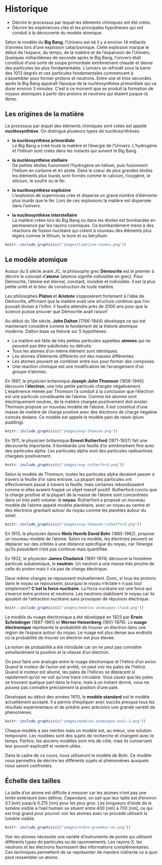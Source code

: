 # Historique

::: {.objectives data-latex=""}

- Décrire le processus par lequel les éléments chimiques ont été créés.
- Décrire les expériences clés et les principales hypothèses qui ont conduit à la découverte du modèle atomique.

:::

Selon le modèle du **Big Bang**, l'Univers est né il y a environ 14 milliards d'années lors d'une explosion cataclysmique. Cette explosion marque le début de l'espace, du temps, de la matière et de l'expansion de l'Univers. Quelques milliardièmes de seconde après le Big Bang, l'univers était constitué d'une sorte de soupe primordiale extrêmement chaude et dense des particules les plus fondamentales. L'univers se refroidit sous la barre des 1013 degrés et ces particules fondamentales commencent à s'assembler pour former protons et neutrons. Entre une et trois secondes après le Big Bang apparaît l'époque de la nucléosynthèse primordiale qui va durer environ 3 minutes. C’est à ce moment que se produit la formation de noyaux atomiques à partir des protons et neutrons qui étaient jusque-là libres.

## Les origines de la matière

Le processus par lequel des éléments chimiques sont créés est appelé **nucléosynthèse**. On distingue plusieurs types de nucléosynthèses:

- **la nucléosynthèse primordiale**  
  Le Big Bang a créé toute la matière et l'énergie de l'Univers. L'hydrogène et l'hélium sont créés dans les instants qui suivent le Big Bang.

- **la nucléosynthèse stellaire**  
  De petites étoiles fusionnent l'hydrogène en hélium, puis fusionnent l'hélium en carbone et en azote. Dans le coeur de plus grandes étoiles les éléments plus lourds sont formés comme le calcium, l'oxygène, le silicium, le soufre ou le fer.

- **la nucléosynthèse explosive**  
  L'explosion de supernovas crée et disperse un grand nombre d'éléments plus lourds que le fer. Lors de ces explosions la matière est dispersée dans l'univers.

- **la nucléosynthèse interstellaire**  
  La matière créée lors du Big Bang ou dans les étoiles est bombardée en permanence par les rayons cosmiques. Ce bombardement mène à des réactions de fission nucléaire qui créent à nouveau des éléments plus légers comme le lithium, le bore et ou béryllium.

\newpage

```r
knitr::include_graphics(c("images/timeline-cosmos.png"))
```

## Le modèle atomique

Autour du 5 siècle avant JC, le philosophe grec **Démocrite** est le premier à décrire le concept d'**atome** (atomos signifie indivisible en grec). Pour Démocrite, l'atome est éternel, constant, invisible et indivisible. Il est la plus petite unité et le bloc de construction de toute matière.

Les philosophes **Platon** et **Aristote** s'opposèrent fortement à l'idée de Démocrite, affirmant que la matière avait une structure continue que l'on pouvait diviser à l'infini. Il faudra attendre près de 2000 ans pour que la science puisse prouver que Démocrite avait raison!

Au début du 19e siècle, **John Dalton** (1766-1844) développe ce qui est maintenant considéré comme le fondement de la théorie atomique moderne. Dalton base sa théorie sur 5 hypothèses:

- La matière est faite de très petites particules appelées **atomes** qui ne peuvent pas être subdivisés ou détruits.
- Tous les atomes d'un même élément sont identiques.
- Les atomes d'éléments différents ont des masses différentes.
- Les atomes peuvent se combiner entre eux pour former des composés.
- Une réaction chimique est une modification de l'arrangement d'un groupe d'atomes.

En 1897, le physicien britannique **Joseph John Thomson** (1856-1940) découvre l'**électron**, une très petite particule chargée négativement. L'expérience menée par Thomson l'a conduit à la conclusion que l'électron est une particule constituante de l'atome. Comme les atomes sont électriquement neutres, de la matière chargée positivement doit exister. Thomson propose un nouveau modèle de l'atome. Il est constitué d'une masse de matière de charge positive avec des électrons de charge négative coincés dedans. Ce modèle est appelé le modèle pain de raisin (plum pudding).

```r
knitr::include_graphics(c("images/exp-thomson.png"))
```

En 1911, le physicien britannique **Ernest Rutherford** (1871-1937) fait une découverte importante. Il bombarde une feuille d'or extrêmement fine avec des particules alpha. Les particules alpha sont des particules radioactives chargées positivement.

```r
knitr::include_graphics(c("images/exp-rutherford.png"))
```

Selon le modèle de Thomson, toutes les particules alpha devaient passer à travers la feuille d'or sans entrave. La plupart des particules ont effectivement passé à travers la feuille, mais  certaines rebondissaient comme si elles avaient frappé un objet massif positif. Rutherford conclu que la charge positive et la plupart de la masse de l'atome sont concentrées dans un très petit volume: le **noyau**. Rutherford a proposé un nouveau modèle de l'atome appelé modèle planétaire, avec un noyau au centre et des électrons gravitant autour du noyau comme les planètes autour du soleil.

```r
knitr::include_graphics(c("images/exp-thomson-rutherford.png"))
```

En 1913, le physicien danois **Niels Henrik David Bohr** (1885-1962), propose un nouveau modèle de l'atome. Selon ce modèle, les électrons peuvent se déplacer sur des orbites à une distance spécifique du noyau, car l'énergie qu'ils possèdent n'est pas continue mais quantifiée.

En 1932, le physicien **James Chadwick** (1891-1974) découvre la troisième particule subatomique, le **neutron**. Un neutron a une masse très proche de celle du proton mais il n’a pas de charge électrique.

Deux même charges se repoussent mutuellement. Donc, si tous les protons dans le noyau se repoussent, pourquoi le noyau n'éclate-t-il pas tout simplement? **C'est la force nucléaire**. La force nucléaire est une force qui s'exerce entre protons et neutrons. Les neutrons stabilisent le noyau car ils ajoutent de l’attraction nucléaire sans provoquer de répulsion électrique.

```r
knitr::include_graphics(c("images/modeles-atomiques-cloud.png"))
```

Le modèle du nuage électronique a été développé en 1925 par **Erwin Schrödinger** (1887-1961) et **Werner Heisenberg** (1901-1976). Le **nuage électronique** représente la probabilité de trouver un électron dans une région de l'espace autour du noyau. Le nuage est plus dense aux endroits où la probabilité de trouver un électron est plus élevée.

La notion de probabilité a été introduite car on ne peut pas connaître simultanément la position et la vitesse d'un électron.

On peut faire une analogie entre le nuage électronique et l'hélice d'un avion. Quand le moteur de l'avion est arrêté, on peut voir les pales de l'hélice. Quand le moteur est allumé, les pales de l'hélices se déplacent si rapidement qu'on ne voit qu'une trace circulaire. Vous savez que les pales se trouvent quelque part dans la trace, mais à un instant donné, vous ne pouvez pas connaître précisément la position d'une pale.

Développé au début des années 1970, le **modèle standard** est le modèle actuellement accepté. Il a permis d'expliquer avec succès presque tous les résultats expérimentaux et de prédire avec précision une grande variété de phénomènes.

```r
knitr::include_graphics(c("images/modeles-atomiques-evol-3.png"))
```

Chaque modèle a ses mérites mais un modèle est, au mieux, une solution temporaire. Les modèles sont des sujets de recherche et changent avec le temps. Parfois, les anciens modèles sont mis de côté, mais ils conservent leur pouvoir explicatif et restent utiles.

Dans le cadre de ce cours, nous utiliseront le modèle de Bohr. Ce modèle nous permettra de décrire les différents sujets et phénomènes auxquels nous seront confrontés.

\newpage

## Échelle des tailles

La taille d'un atome est difficile à mesurer car les atomes n'ont pas une limite extérieure bien définie. Cependant, on sait que leur taille est d'environ 0.1 [nm] jusqu'à 0.215 [nm] pour les plus gros. Les longueurs d'onde de la lumière visible à l'oeil humain se situent entre 400 [nm] à 700 [nm], ce qui est trop grand pour pouvoir voir les atomes avec un procédé utilisant la lumière visible.

```r
knitr::include_graphics(c("images/ordre-grandeur-ex.png"))
```

Voir les atomes nécessite une variété d'instruments de pointe qui utilisent différents types de particules ou de rayonnements. Les rayons X, les neutrons et les électrons fournissent des informations complémentaires. Ces techniques permettent de se représenter de manière indirecte ce à quoi peut ressembler un atome.
